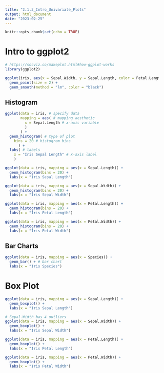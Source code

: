 ---
title: "2.1.3_Intro_Univariate_Plots"
output: html_document
date: "2023-02-25"
---

```{r setup, include=FALSE}
knitr::opts_chunk$set(echo = TRUE)
```


# Intro to ggplot2

```{r}
# https://socviz.co/makeplot.html#how-ggplot-works
library(ggplot2)

ggplot(iris, aes(x = Sepal.Width, y = Sepal.Length, color = Petal.Length, fill = Species)) + 
  geom_point(size = 2) + 
  geom_smooth(method = "lm", color = "black")
```

## Histogram
```{r}

ggplot(data = iris, # specify data
       mapping = aes( # mapping aesthetic
         x = Sepal.Length # x-axis variable
         )
       ) +
  geom_histogram( # type of plot
    bins = 20 # histogram bins
      ) +
  labs( # labels
    x = "Iris Sepal Length" # x-axis label
    )

ggplot(data = iris, mapping = aes(x = Sepal.Length)) +
  geom_histogram(bins = 20) +
  labs(x = "Iris Sepal Length")

ggplot(data = iris, mapping = aes(x = Sepal.Width)) +
  geom_histogram(bins = 20) +
  labs(x = "Iris Sepal Width")

ggplot(data = iris, mapping = aes(x = Petal.Length)) +
  geom_histogram(bins = 20) +
  labs(x = "Iris Petal Length")

ggplot(data = iris, mapping = aes(x = Petal.Width)) +
  geom_histogram(bins = 20) +
  labs(x = "Iris Petal Width")
```

## Bar Charts

```{r}
ggplot(data = iris, mapping = aes(x = Species)) +
  geom_bar() + # bar chart
  labs(x = "Iris Species")
```

# Box Plot
```{r}
ggplot(data = iris, mapping = aes(x = Sepal.Length)) +
  geom_boxplot() +
  labs(x = "Iris Sepal Length")

# Sepal.Width has 4 outliers
ggplot(data = iris, mapping = aes(x = Sepal.Width)) +
  geom_boxplot() +
  labs(x = "Iris Sepal Width")

ggplot(data = iris, mapping = aes(x = Petal.Length)) +
  geom_boxplot() +
  labs(x = "Iris Petal Length")

ggplot(data = iris, mapping = aes(x = Petal.Width)) +
  geom_boxplot() +
  labs(x = "Iris Petal Width")
```

